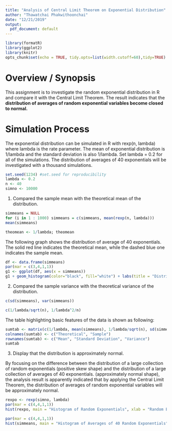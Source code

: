 ```yaml
---
title: "Analysis of Central Limit Theorem on Exponential Distribution"
author: "Thawatchai Phakwithoonchai"
date: "12/21/2019"
output:
  pdf_document: default
---
```


```r
library(formatR)
library(ggplot2)
library(knitr)
opts_chunk$set(echo = TRUE, tidy.opts=list(width.cutoff=60),tidy=TRUE)
```

# Overview / Synopsis

This assignment is to investigate the random exponential distribution in R and compare it with the Central Limit Theorem. The result indicates that the **distribution of averages of random exponential variables become closed to normal.**

# Simulation Process

The exponential distribution can be simulated in R with rexp(n, lambda) where lambda is the rate parameter. The mean of exponential distribution is 1/lambda and the standard deviation is also 1/lambda. Set lambda = 0.2 for all of the simulations. The distribution of averages of 40 exponentials will be investigated with a thousand simulations.

```r
set.seed(1234) #set.seed for reproducibility
lambda <- 0.2
n <- 40
simno <- 10000
```

1. Compared the sample mean with the theoretical mean of the distribution.

```r
simmeans = NULL
for (i in 1 : 1000) simmeans = c(simmeans, mean(rexp(n, lambda)))
mean(simmeans)
```

```r
theomean <- 1/lambda; theomean
```

The following graph shows the distribution of average of 40 exponentials. The solid red line indicates the theoretical mean, while the dashed blue one indicates the sample mean.

```r
df <- data.frame(simmeans)
par(mar = c(3,4,1,1))
g1 <- ggplot(df, aes(x = simmeans))
g1 + geom_histogram(color="black", fill="white") + labs(title = "Distribution of Average of 40 Exponentials", x="Average of 40 Exponentials", y="") + theme(plot.title = element_text(hjust = 0.5)) + geom_vline(aes(xintercept = mean(simmeans)), color="blue", linetype= "dashed", size=1) + geom_vline(aes(xintercept = 1/lambda), color="red", linetype= "solid", size=1)
```

2. Compared the sample variance with the theoretical variance of the distribution.

```r
c(sd(simmeans), var(simmeans))
```

```r
c(1/lambda/sqrt(n), 1/lambda^2/n)
```

The table highlighting basic features of the data is shown as following:

```r
sumtab <- matrix(c(1/lambda, mean(simmeans), 1/lambda/sqrt(n), sd(simmeans), 1/lambda^2/n, var(simmeans)), nrow = 3, ncol = 2, byrow = TRUE)
colnames(sumtab) <- c("Theoretical", "Sample")
rownames(sumtab) <- c("Mean", "Standard Deviation", "Variance")
sumtab
```

3. Display that the distribution is approximately normal.

By focusing on the difference between the distribution of a large collection of random exponentials (positive skew shape) and the distribution of a large collection of averages of 40 exponentials. (approximately normal shape), the analysis result is apparently indicated that by applying the Central Limit Theorem, the distribution of averages of random exponential variables will be approximately normal.

```r
rexpo <- rexp(simno, lambda)
par(mar = c(4,4,1,1))
hist(rexpo, main = "Histogram of Random Exponentials", xlab = "Random Exponentials Value", breaks = 30)
```

```r
par(mar = c(4,4,1,1))
hist(simmeans, main = "Histogram of Averages of 40 Random Exponentials", xlab = "Averages of 40 Random Exponentials", breaks = 20)
```
